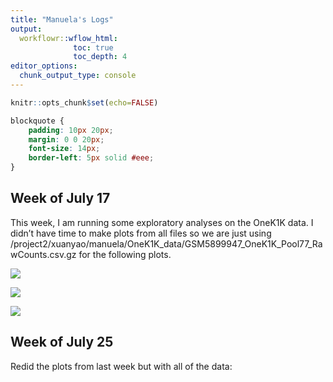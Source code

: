```yaml
---
title: "Manuela's Logs"
output:
  workflowr::wflow_html:
              toc: true
              toc_depth: 4
editor_options:
  chunk_output_type: console
---
```


```r
knitr::opts_chunk$set(echo=FALSE)
```

```css
blockquote {
    padding: 10px 20px;
    margin: 0 0 20px;
    font-size: 14px;
    border-left: 5px solid #eee;
}
```

## Week of July 17

This week, I am running some exploratory analyses on the OneK1K data. I didn't have time to make plots from all files so we are just using /project2/xuanyao/manuela/OneK1K_data/GSM5899947_OneK1K_Pool77_RawCounts.csv.gz for the following plots.

![]("assets/GSM5899947_pool_77_count_depth.png")

![]("assets/GSM5899947_pool_77_count_depth_zoom.png")

![]("assets/GSM5899947_pool_77_gene_count.png")

## Week of July 25

Redid the plots from last week but with all of the data:








